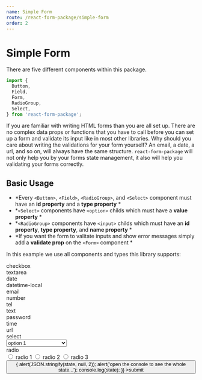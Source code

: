 ```yaml
---
name: Simple Form
route: /react-form-package/simple-form
order: 2
---
```



# Simple Form

There are five different components within this package.

```jsx
import {
  Button,
  Field,
  Form,
  RadioGroup,
  Select,
} from 'react-form-package';
```

If you are familiar with writing HTML forms than you are all set up. There are no complex data props or functions that you have to call before you can set up a form and validate its input like in most other libraries. Why should you care about writing the validations for your form yourself? An email, a date, a url, and so on, will always have the same structure. `react-form-package` will not only help you by your forms state management, it also will help you validating your forms correctly.

## Basic Usage

* *Every `<Button>`, `<Field>`, `<RadioGroup>`, and `<Select>` component must have an **id property** and a **type property** *
* *`<Select>` components have `<option>` childs which must have a **value property** *
* *`<RadioGroup>` components have `<input>` childs which must have an **id property**, **type property**, and **name property** *
* *If you want the form to valitate inputs and show error messages simply add a **validate prop** on the `<Form>` component *

In this example we use all components and types this library supports:

<Playground>
  <Form
      validate
    >
      <div>
        <div>checkbox</div>
        <Field type="checkbox" id="checkbox" />
      </div>
      <div>
        <div>textarea</div>
        <Field rows="5" cols="30" type="textarea" id="textarea" />
      </div>
      <div>
        <div>date</div>
        <Field type="date" id="date" />
      </div>
      <div>
        <div>datetime-local</div>
        <Field type="datetime-local" id="datetime-local" />
      </div>
      <div>
        <div>email</div>
        <Field type="email" id="email" />
      </div>
      <div>
        <div>number</div>
        <Field type="number" id="number" />
      </div>
      <div>
        <div>tel</div>
        <Field type="tel" id="tel" />
      </div>
      <div>
        <div>text</div>
        <Field type="text" id="text" />
      </div>
      <div>
        <div>password</div>
        <Field type="password" id="password" />
      </div>
      <div>
        <div>time</div>
        <Field type="time" id="time" />
      </div>
      <div>
        <div>url</div>
        <Field type="url" id="url" />
      </div>
      <div>
        <div>select</div>
        <Select id="select" type="select">
          <option disabled value="">--- Choose an option ---</option>
          <option value="option1">option 1</option>
          <option value="option2">option 2</option>
          <option value="option3">option 3</option>
        </Select>
      </div>
      <div>
        <div>radio</div>
        <RadioGroup type="radio" id="radio">
          <input type="radio" name="radio" id="radio1" />
          radio 1
          <input type="radio" name="radio" id="radio2" />
          radio 2
          <input type="radio" name="radio" id="radio3" />
          radio 3
        </RadioGroup>
      </div>
      <div>
        <Button id="submit" type="submit" onClick={(state) => {
          alert(JSON.stringify(state, null, 2));
          alert('open the console to see the whole state...');
          console.log(state);
        }}
        >submit</Button>
      </div>
    </Form>
</Playground>
